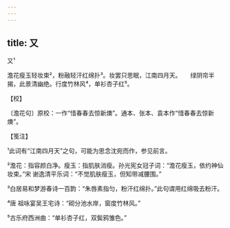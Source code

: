 ```yaml
---
---
---
```

title: 又
---



又¹





澹花瘦玉轻妆束²，粉融轻汗红绵扑³。妆罢只思眠，江南四月天。　　绿阴帘半揭，此景清幽绝。行度竹林风⁴，单衫杏子红⁵。





【校】


〔澹花句〕原校：一作“惜春春去惊新燠”。通本、张本、袁本作“惜春春去惊新燠”。





【笺注】


¹此词有“江南四月天”之句，可能为思念沈宛而作，参见前言。

²澹花：指容颜白净。瘦玉：指肌肤消瘦。孙光宪女冠子词：“澹花瘦玉，依约神仙妆束。”宋 谢逸清平乐词：“不觉肌肤瘦玉，但知带减腰围。”

³白居易和梦游春诗一百韵：“朱唇素指匀，粉汗红绵扑。”此句谓用红绵吸去粉汗。

⁴唐 祖咏宴吴王宅诗：“砌分池水岸，窗度竹林风。”

⁵古乐府西洲曲：“单衫杏子红，双鬓鸦雏色。”